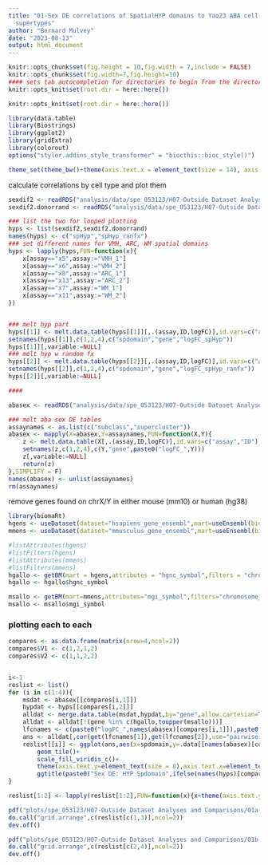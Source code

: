 ```yaml
---
title: "01-Sex DE correlations of SpatialHYP domains to Yao23 ABA cell subclass and
  supertypes"
author: "Bernard Mulvey"
date: "2023-08-13"
output: html_document
---
```


```r
knitr::opts_chunk$set(fig.height = 10,fig.width = 7,include = FALSE)
knitr::opts_chunk$set(fig.width=7,fig.height=10)
#### sets tab autocompletion for directories to begin from the directory containing the .Rproj session, instead of the script's directory if different
knitr::opts_knit$set(root.dir = here::here())

knitr::opts_knit$set(root.dir = here::here())

library(data.table)
library(Biostrings)
library(ggplot2)
library(gridExtra)
library(colorout)
options("styler.addins_style_transformer" = "biocthis::bioc_style()")

theme_set(theme_bw()+theme(axis.text.x = element_text(size = 14), axis.title.x = element_text(size = 16), axis.text.y = element_text(size = 14), axis.title.y = element_text(size =16), plot.title = element_text(size = 20,hjust=0.5), strip.text = element_text(size=18), legend.text = element_text(size=10), legend.title = element_text(size=11,hjust=0.5)))
```

calculate correlations by cell type and plot them
```r
sexdif2 <- readRDS("analysis/data/spe_053123/H07-Outside Dataset Analyses and Comparisons/spatialHYP_dreamletSexDE.RDS")
sexdif2.donorrand <- readRDS("analysis/data/spe_053123/H07-Outside Dataset Analyses and Comparisons/spatialHYP_dreamletSexDE_brnum-as-random-effect-inDEmodel.RDS")

### list the two for looped plotting
hyps <- list(sexdif2,sexdif2.donorrand)
names(hyps) <- c("spHyp","spHyp_ranfx")
### set different names for VMH, ARC, WM spatial domains
hyps <- lapply(hyps,FUN=function(x){
    x[assay=="x5",assay:="VMH_1"]
    x[assay=="x6",assay:="VMH_2"]
    x[assay=="x8",assay:="ARC_1"]
    x[assay=="x13",assay:="ARC_2"]
    x[assay=="x7",assay:="WM_1"]
    x[assay=="x11",assay:="WM_2"]
})


### melt hyp part
hyps[[1]] <- melt.data.table(hyps[[1]][,.(assay,ID,logFC)],id.vars=c("assay","ID"),measure.vars="logFC")
setnames(hyps[[1]],c(1,2,4),c("spdomain","gene","logFC_spHyp"))
hyps[[1]][,variable:=NULL]
### melt hyp w random fx
hyps[[2]] <- melt.data.table(hyps[[2]][,.(assay,ID,logFC)],id.vars=c("assay","ID"),measure.vars="logFC")
setnames(hyps[[2]],c(1,2,4),c("spdomain","gene","logFC_spHyp_ranfx"))
hyps[[2]][,variable:=NULL]

####

abasex <- readRDS("analysis/data/spe_053123/H07-Outside Dataset Analyses and Comparisons/01-ABA-Yao23-HYPscell_subclass-or-supertype_dreamlet-sexDE.RDS")

### melt aba sex DE tables
assaynames <- as.list(c("subclass","supercluster"))
abasex <- mapply(X=abasex,Y=assaynames,FUN=function(X,Y){
    z <- melt.data.table(X[,.(assay,ID,logFC)],id.vars=c("assay","ID"),measure.vars="logFC")
    setnames(z,c(1,2,4),c(Y,"gene",paste0("logFC_",Y)))
    z[,variable:=NULL]
    return(z)
},SIMPLIFY = F)
names(abasex) <- unlist(assaynames)
rm(assaynames)
``` 

remove genes found on chrX/Y in either mouse (mm10) or human (hg38)
```r
library(biomaRt)
hgens <- useDataset(dataset="hsapiens_gene_ensembl",mart=useEnsembl(biomart="genes"))
mmens <- useDataset(dataset="mmusculus_gene_ensembl",mart=useEnsembl(biomart="genes"))

#listAttributes(hgens)
#listFilters(hgens)
#listAttributes(mmens)
#listFilters(mmens)
hgallo <- getBM(mart = hgens,attributes = "hgnc_symbol",filters = "chromosome_name",values=c("X","Y"))
hgallo <- hgallo$hgnc_symbol

msallo <- getBM(mart=mmens,attributes="mgi_symbol",filters="chromosome_name",values=c("X","Y"))
msallo <- msallo$mgi_symbol
```

### plotting each to each
```r
compares <- as.data.frame(matrix(nrow=4,ncol=2))
compares$V1 <- c(1,2,1,2)
compares$V2 <- c(1,1,2,2)


i<-1
reslist <- list()
for (i in c(1:4)){
    msdat <- abasex[[compares[i,1]]]
    hypdat <- hyps[[compares[i,2]]]
    alldat <- merge.data.table(msdat,hypdat,by="gene",allow.cartesian=T)
    alldat <- alldat[!(gene %in% c(hgallo,toupper(msallo)))]
    lfcnames <- c(paste0("logFC_",names(abasex)[compares[i,1]]),paste0("logFC_",names(hyps)[[compares[i,2]]]))
    ans <- alldat[,cor(get(lfcnames[1]),get(lfcnames[2]),use="pairwise.complete.obs",method="pearson"),by=c("spdomain",names(abasex)[compares[i,1]])]
    reslist[[i]] <- ggplot(ans,aes(x=spdomain,y=.data[[names(abasex)[compares[i,1]]]],fill=V1))+
        geom_tile()+
        scale_fill_viridis_c()+
        theme(axis.text.y=element_text(size = 8),axis.text.x=element_text(size=10,angle=90),axis.title.y=element_text(size=12),axis.title.x=element_text(size=12),title = element_text(size=15))+
        ggtitle(paste0("Sex DE: HYP Spdomain",ifelse(names(hyps)[compares[i,2]]=="spHyp_ranfx",yes=" with Donor Rand Fx\n",no=" "), "vs. ABA '23 Mouse ",names(abasex)[compares[i,1]]))
}

reslist[1:2] <- lapply(reslist[1:2],FUN=function(x){x+theme(axis.text.y=element_text(size = 10),axis.text.x=element_text(size=10,angle=90),axis.title.y=element_text(size=12),axis.title.x=element_text(size=12),title = element_text(size=15))})[c(1:2)]

pdf("plots/spe_053123/H07-Outside Dataset Analyses and Comparisons/01a-spHYP k15 domain correls to Yao23 ABA subclasses w spHYP analyzed w randomfx of donor or without.pdf",height=12,width=20)
do.call("grid.arrange",c(reslist[c(1,3)],ncol=2))
dev.off()

pdf("plots/spe_053123/H07-Outside Dataset Analyses and Comparisons/01b-spHYP k15 domain correls to Yao23 ABA supertypes w spHYP analyzed w randomfx of donor or without.pdf",height=30,width=20)
do.call("grid.arrange",c(reslist[c(2,4)],ncol=2))
dev.off()
```

